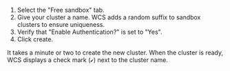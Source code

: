 1. Select the "Free sandbox" tab.
1. Give your cluster a name. WCS adds a random suffix to sandbox clusters to ensure uniqueness.
1. Verify that "Enable Authentication?" is set to "Yes".
1. Click create.

It takes a minute or two to create the new cluster. When the cluster is ready, WCS displays a check mark (`✔️`) next to the cluster name.
